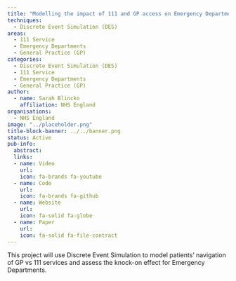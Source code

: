 ```yaml
---
title: "Modelling the impact of 111 and GP access on Emergency Departments"
techniques:
  - Discrete Event Simulation (DES)
areas:
  - 111 Service
  - Emergency Departments
  - General Practice (GP)
categories:
  - Discrete Event Simulation (DES)
  - 111 Service
  - Emergency Departments
  - General Practice (GP)
author:
  - name: Sarah Blincko
    affiliation: NHS England
organisations:
  - NHS England
image: "../placeholder.png"
title-block-banner: ../../banner.png
status: Active
pub-info:
  abstract:
  links:
  - name: Video
    url:
    icon: fa-brands fa-youtube
  - name: Code
    url:
    icon: fa-brands fa-github
  - name: Website
    url:
    icon: fa-solid fa-globe
  - name: Paper
    url:
    icon: fa-solid fa-file-contract
---
```


This project will use Discrete Event Simulation to model patients' navigation of GP vs 111 services and assess the knock-on effect for Emergency Departments.
